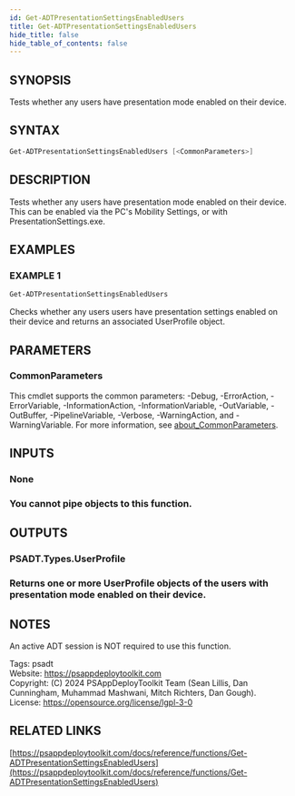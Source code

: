 ```yaml
---
id: Get-ADTPresentationSettingsEnabledUsers
title: Get-ADTPresentationSettingsEnabledUsers
hide_title: false
hide_table_of_contents: false
---
```


## SYNOPSIS

Tests whether any users have presentation mode enabled on their device.

## SYNTAX

```powershell
Get-ADTPresentationSettingsEnabledUsers [<CommonParameters>]
```

## DESCRIPTION

Tests whether any users have presentation mode enabled on their device.
This can be enabled via the PC's Mobility Settings, or with PresentationSettings.exe.

## EXAMPLES

### EXAMPLE 1

```powershell
Get-ADTPresentationSettingsEnabledUsers
```

Checks whether any users users have presentation settings enabled on their device and returns an associated UserProfile object.

## PARAMETERS

### CommonParameters

This cmdlet supports the common parameters: -Debug, -ErrorAction, -ErrorVariable, -InformationAction, -InformationVariable, -OutVariable, -OutBuffer, -PipelineVariable, -Verbose, -WarningAction, and -WarningVariable. For more information, see [about_CommonParameters](http://go.microsoft.com/fwlink/?LinkID=113216).

## INPUTS

### None

### You cannot pipe objects to this function.
## OUTPUTS

### PSADT.Types.UserProfile

### Returns one or more UserProfile objects of the users with presentation mode enabled on their device.
## NOTES
An active ADT session is NOT required to use this function.

Tags: psadt<br />
Website: https://psappdeploytoolkit.com<br />
Copyright: (C) 2024 PSAppDeployToolkit Team (Sean Lillis, Dan Cunningham, Muhammad Mashwani, Mitch Richters, Dan Gough).<br />
License: https://opensource.org/license/lgpl-3-0

## RELATED LINKS

[https://psappdeploytoolkit.com/docs/reference/functions/Get-ADTPresentationSettingsEnabledUsers](https://psappdeploytoolkit.com/docs/reference/functions/Get-ADTPresentationSettingsEnabledUsers)
